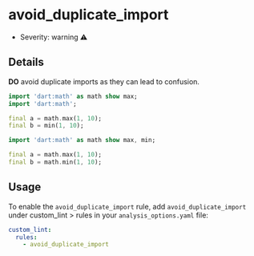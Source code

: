 # avoid_duplicate_import

- Severity: warning ⚠️

## Details

**DO** avoid duplicate imports as they can lead to confusion.

```dart title="Bad"
import 'dart:math' as math show max;
import 'dart:math';

final a = math.max(1, 10);
final b = min(1, 10);
```

```dart title="Good"
import 'dart:math' as math show max, min;

final a = math.max(1, 10);
final b = math.min(1, 10);
```

## Usage

To enable the `avoid_duplicate_import` rule, add `avoid_duplicate_import` under custom_lint > rules in your `analysis_options.yaml` file:

```yaml
custom_lint:
  rules:
    - avoid_duplicate_import
```
